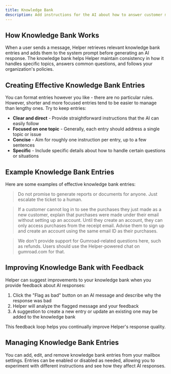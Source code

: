 ```yaml
---
title: Knowledge Bank
description: Add instructions for the AI about how to answer customer messages
---
```


## How Knowledge Bank Works

When a user sends a message, Helper retrieves relevant knowledge bank entries and adds them to the system prompt before generating an AI response. The knowledge bank helps Helper maintain consistency in how it handles specific topics, answers common questions, and follows your organization's policies.

## Creating Effective Knowledge Bank Entries

You can format entries however you like - there are no particular rules. However, shorter and more focused entries tend to be easier to manage than lengthy ones. Try to keep entries:

- **Clear and direct** - Provide straightforward instructions that the AI can easily follow
- **Focused on one topic** - Generally, each entry should address a single topic or issue
- **Concise** - Aim for roughly one instruction per entry, up to a few sentences
- **Specific** - Include specific details about how to handle certain questions or situations

## Example Knowledge Bank Entries

Here are some examples of effective knowledge bank entries:

> Do not promise to generate reports or documents for anyone. Just escalate the ticket to a human.

> If a customer cannot log in to see the purchases they just made as a new customer, explain that purchases were made under their email without setting up an account. Until they create an account, they can only access purchases from the receipt email. Advise them to sign up and create an account using the same email ID as their purchases.

> We don't provide support for Gumroad-related questions here, such as refunds. Users should use the Helper-powered chat on gumroad.com for that.

## Improving Knowledge Bank with Feedback

Helper can suggest improvements to your knowledge bank when you provide feedback about AI responses:

1. Click the "Flag as bad" button on an AI message and describe why the response was bad
2. Helper will analyze the flagged message and your feedback
3. A suggestion to create a new entry or update an existing one may be added to the knowledge bank

This feedback loop helps you continually improve Helper's response quality.

## Managing Knowledge Bank Entries

You can add, edit, and remove knowledge bank entries from your mailbox settings. Entries can be enabled or disabled as needed, allowing you to experiment with different instructions and see how they affect AI responses.
